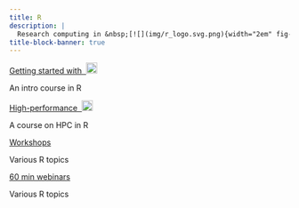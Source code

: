 ```yaml
---
title: R
description: |
  Research computing in &nbsp;[![](img/r_logo.svg.png){width="2em" fig-alt="noshadow"}](https://www.r-project.org/)
title-block-banner: true
---
```


:::{layout="[[5, 5], [5, 5]]"}

:::{.card2 .mb-3}

:::{.card-body2}

[Getting started with &nbsp;![](img/r_logo.svg.png){width="1.4em" fig-alt="noshadow"}](top_intro.qmd){.card-title2 .stretched-link}

[An intro course in R]{.text-muted}

:::

:::

:::{.card2 .mb-3}

:::{.card-body2}

[High-performance &nbsp;![](img/r_logo.svg.png){width="1.4em" fig-alt="noshadow"}](top_hpc.qmd){.card-title2 .stretched-link}

[A course on HPC in R]{.text-muted}

:::

:::

:::{.card3 .mb-3}

:::{.card-body2}

[Workshops](ws_webscraping.qmd){.card-title2 .stretched-link}

[Various R topics]{.text-muted}

:::

:::

:::{.card3 .mb-3}

:::{.card-body2}

[60 min webinars](wb_gis_mapping.qmd){.card-title2 .stretched-link}

[Various R topics]{.text-muted}

:::

:::

::::
